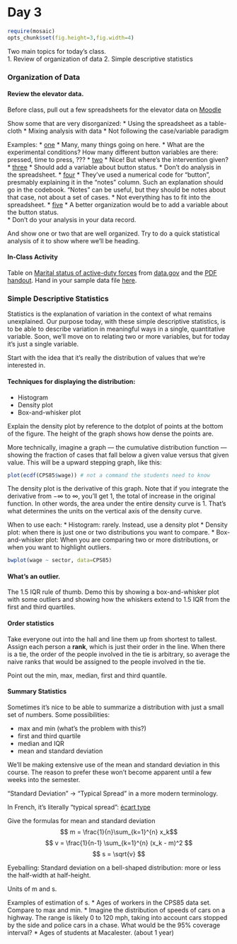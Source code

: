 Day 3
========================================================

```r
require(mosaic)
opts_chunk$set(fig.height=3,fig.width=4)
```

Two main topics for today's class.  
1. Review of organization of data
2. Simple descriptive statistics


### Organization of Data

#### Review the elevator data.

Before class, pull out a few spreadsheets for the elevator data on [Moodle](https://moodle.macalester.edu/mod/assign/view.php?id=17379)

Show some that are very disorganized:
* Using the spreadsheet as a table-cloth
* Mixing analysis with data
* Not following the case/variable paradigm

Examples:
* [one](https://docs.google.com/spreadsheet/ccc?key=0AiLZOFfzurpOdGJfRjZBT0FhVGl1OUNZdEZrRTAxdnc&usp=sharing#gid=0)
    * Many, many things going on here.
    * What are the experimental conditions?  How many different button variables are there: pressed, time to press, ???
* [two](https://docs.google.com/spreadsheet/ccc?key=0Al-yomozkntXdDhRVkNvUWNmOEtQRkVVTVVWLXF2Vnc#gid=0)
    * Nice!  But where's the intervention given?
* [three](https://docs.google.com/document/d/1rJq3_IAcFWM1RSkU9YTmVdOZyvkDHe9fqTDmyLZanR0/edit)
    * Should add a variable about button status.
    * Don't do analysis in the spreadsheet.
* [four](https://docs.google.com/spreadsheet/ccc?key=0AolFf9orm3G2dGQ5eVZJajMzX2NhV0pETUdXTjdPZmc#gid=0)
    * They've used a numerical code for "button", presmably explaining it in the "notes" column.  Such an explanation should go in the codebook.  "Notes" can be useful, but they should be notes about that case, not about a set of cases.
    * Not everything has to fit into the spreadsheet.
* [five](https://docs.google.com/spreadsheet/ccc?key=0AiLZOFfzurpOdGJfRjZBT0FhVGl1OUNZdEZrRTAxdnc&usp=sharing#gid=0)
    * A better organization would be to add a variable about the button status.  
    * Don't do your analysis in your data record.
    
And show one or two that are well organized.  Try to do a quick statistical analysis of it to show where we'll be heading.

#### In-Class Activity

Table on [Marital status of active-duty forces](https://dl.dropbox.com/u/5098197/Math155/ActiveDuty_MaritalStatus.xls) from [data.gov](https://explore.data.gov/Population/Active-Duty-Marital-Status/r84k-m39h) and the [PDF handout](https://dl.dropbox.com/u/5098197/ISM/How-Many-Variables.pdf). Hand in your sample data file [here](https://docs.google.com/a/macalester.edu/forms/d/1lTnsxkagwo4SWDg7vsfCnsTPx9x0ShIIPmz7qH7Wk_I/viewform).


### Simple Descriptive Statistics

Statistics is the explanation of variation in the context of what remains unexplained.  Our purpose today, with these simple descriptive statistics, is to be able to describe variation in meaningful ways in a single, quantitative variable.  Soon, we'll move on to relating two or more variables, but for today it's just a single variable.

Start with the idea that it's really the distribution of values that we're interested in.  

#### Techniques for displaying the distribution:
* Histogram
* Density plot
* Box-and-whisker plot

Explain the density plot by reference to the dotplot of points at the bottom of the figure.  The height of the graph shows how dense the points are.

More technically, imagine a graph --- the cumulative distribution function --- showing the fraction of cases that fall below a given value versus that given value.  This will be a upward stepping graph, like this:
```r
plot(ecdf(CPS85$wage)) # not a command the students need to know
```
The density plot is the derivative of this graph.  Note that if you integrate the derivative from $-\infty$ to $\infty$, you'll get 1, the total of increase in the original function.  In other words, the area under the entire density curve is 1.  That's what determines the units on the vertical axis of the density curve.

When to use each:
* Histogram: rarely.  Instead, use a density plot
* Density plot: when there is just one or two distributions you want to compare.
* Box-and-whisker plot: When you are comparing two or more distributions, or when you want to highlight outliers.

```r
bwplot(wage ~ sector, data=CPS85)
```

#### What's an outlier.

The 1.5 IQR rule of thumb.  Demo this by showing a box-and-whisker plot with some outliers and showing how the whiskers extend to 1.5 IQR from the first and third quartiles.

#### Order statistics

Take everyone out into the hall and line them up from shortest to tallest.  Assign each person a **rank**, which is just their order in the line.  When there is a tie, the order of the people involved in the tie is arbitrary, so average the naive ranks that would be assigned to the people involved in the tie.

Point out the min, max, median, first and third quantile.

#### Summary Statistics

Sometimes it's nice to be able to summarize a distribution with just a small set of numbers.  Some possibilities:

* max and min (what's the problem with this?)
* first and third quartile
* median and IQR
* mean and standard deviation

We'll be making extensive use of the mean and standard deviation in this course.  The reason to prefer these won't become apparent until a few weeks into the semester.

"Standard Deviation" -> "Typical Spread" in a more modern terminology.

In French, it's literally "typical spread": [ėcart type](http://fr.wikipedia.org/wiki/%C3%89cart_type)

Give the formulas for mean and standard deviation
$$ m = \frac{1}{n}\sum_{k=1}^{n} x_k$$
$$ v = \frac{1}{n-1} \sum_{k=1}^{n} (x_k - m)^2 $$
$$ s = \sqrt{v} $$

Eyeballing: Standard deviation on a bell-shaped distribution: more or less the half-width at half-height.

Units of m and s.  

Examples of estimation of s.
* Ages of workers in the CPS85 data set.  Compare to max and min.
* Imagine the distribution of speeds of cars on a highway. The range is likely 0 to 120 mph, taking into account cars stopped by the side and police cars in a chase.  What would be the 95% coverage interval?
* Ages of students at Macalester. (about 1 year)